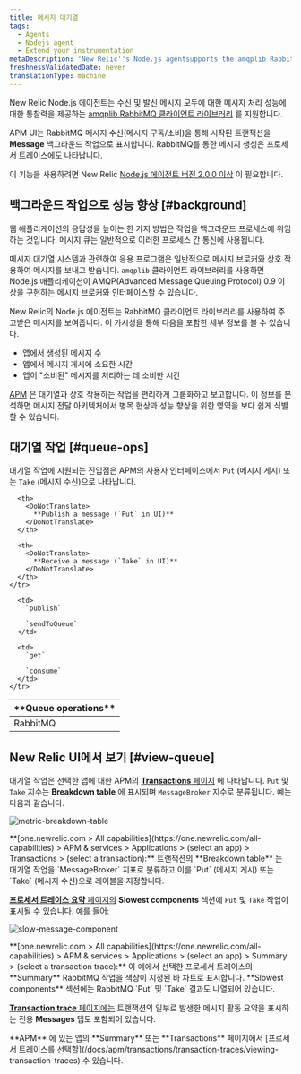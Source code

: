 ```yaml
---
title: 메시지 대기열
tags:
  - Agents
  - Nodejs agent
  - Extend your instrumentation
metaDescription: 'New Relic''s Node.js agentsupports the amqplib RabbitMQ client library, giving you insight into the performance of your message processing.'
freshnessValidatedDate: never
translationType: machine
---
```




New Relic Node.js 에이전트는 수신 및 발신 메시지 모두에 대한 메시지 처리 성능에 대한 통찰력을 제공하는 [amqplib RabbitMQ 클라이언트 라이브러리](https://www.npmjs.com/package/amqplib) 를 지원합니다.

APM UI는 RabbitMQ 메시지 수신(메시지 구독/소비)을 통해 시작된 트랜잭션을 <DoNotTranslate>**Message**</DoNotTranslate> 백그라운드 작업으로 표시합니다. RabbitMQ를 통한 메시지 생성은 프로세서 트레이스에도 나타납니다.

이 기능을 사용하려면 New Relic [Node.js 에이전트 버전 2.0.0 이상](/docs/release-notes/agent-release-notes/nodejs-release-notes) 이 필요합니다.

## 백그라운드 작업으로 성능 향상 [#background]

웹 애플리케이션의 응답성을 높이는 한 가지 방법은 작업을 백그라운드 프로세스에 위임하는 것입니다. 메시지 큐는 일반적으로 이러한 프로세스 간 통신에 사용됩니다.

메시지 대기열 시스템과 관련하여 응용 프로그램은 일반적으로 메시지 브로커와 상호 작용하여 메시지를 보내고 받습니다. `amqplib` 클라이언트 라이브러리를 사용하면 Node.js 애플리케이션이 AMQP(Advanced Message Queuing Protocol) 0.9 이상을 구현하는 메시지 브로커와 인터페이스할 수 있습니다.

New Relic의 Node.js 에이전트는 RabbitMQ 클라이언트 라이브러리를 사용하여 주고받은 메시지를 보여줍니다. 이 가시성을 통해 다음을 포함한 세부 정보를 볼 수 있습니다.

* 앱에서 생성된 메시지 수
* 앱에서 메시지 게시에 소요한 시간
* 앱이 "소비된" 메시지를 처리하는 데 소비한 시간

[APM](#view-queue) 은 대기열과 상호 작용하는 작업을 편리하게 그룹화하고 보고합니다. 이 정보를 분석하면 메시지 전달 아키텍처에서 병목 현상과 성능 향상을 위한 영역을 보다 쉽게 식별할 수 있습니다.

## 대기열 작업 [#queue-ops]

대기열 작업에 지원되는 진입점은 APM의 사용자 인터페이스에서 `Put` (메시지 게시) 또는 `Take` (메시지 수신)으로 나타납니다.

<table>
  <thead>
    <tr>
      <th width={200}>
        <DoNotTranslate>
          **Queue operations**
        </DoNotTranslate>
      </th>

      <th>
        <DoNotTranslate>
          **Publish a message (`Put` in UI)**
        </DoNotTranslate>
      </th>

      <th>
        <DoNotTranslate>
          **Receive a message (`Take` in UI)**
        </DoNotTranslate>
      </th>
    </tr>
  </thead>

  <tbody>
    <tr>
      <td>
        RabbitMQ
      </td>

      <td>
        `publish`

        `sendToQueue`
      </td>

      <td>
        `get`

        `consume`
      </td>
    </tr>
  </tbody>
</table>

## New Relic UI에서 보기 [#view-queue]

대기열 작업은 선택한 앱에 대한 APM의 [<DoNotTranslate>**Transactions**</DoNotTranslate> 페이지](/docs/apm/applications-menu/monitoring/transactions-dashboard) 에 나타납니다. `Put` 및 `Take` 지수는 <DoNotTranslate>**Breakdown table**</DoNotTranslate> 에 표시되며 `MessageBroker` 지수로 분류됩니다. 예는 다음과 같습니다.

<img
  title="metric-breakdown-table"
  alt="metric-breakdown-table"
  src={apmMessagingBreakdownTable}
/>

<figcaption>
  <DoNotTranslate>**[one.newrelic.com > All capabilities](https://one.newrelic.com/all-capabilities) > APM & services > Applications > (select an app) > Transactions > (select a transaction):**</DoNotTranslate> 트랜잭션의 <DoNotTranslate>**Breakdown table**</DoNotTranslate> 는 대기열 작업을 `MessageBroker` 지표로 분류하고 이를 `Put` (메시지 게시) 또는 `Take` (메시지 수신)으로 레이블을 지정합니다.
</figcaption>

[**프로세서 트레이스 요약** 페이지의](/docs/apm/transactions/transaction-traces/transaction-traces-trace-details-page) **Slowest components** 섹션에 `Put` 및 `Take` 작업이 표시될 수 있습니다. 예를 들어:

<img
  title="slow-message-component"
  alt="slow-message-component"
  src={apmTrxSlowestComponents}
/>

<figcaption>
  <DoNotTranslate>**[one.newrelic.com > All capabilities](https://one.newrelic.com/all-capabilities) > APM & services > Applications > (select an app) > Summary > (select a transaction trace):**</DoNotTranslate> 이 예에서 선택한 프로세서 트레이스의 <DoNotTranslate>**Summary**</DoNotTranslate> RabbitMQ 작업을 색상이 지정된 바 차트로 표시합니다. <DoNotTranslate>**Slowest components**</DoNotTranslate> 섹션에는 RabbitMQ `Put` 및 `Take` 결과도 나열되어 있습니다.
</figcaption>

[<DoNotTranslate>**Transaction trace**</DoNotTranslate> 페이지에는](/docs/apm/transactions/transaction-traces/transaction-traces) 트랜잭션의 일부로 발생한 메시지 활동 요약을 표시하는 전용 <DoNotTranslate>**Messages**</DoNotTranslate> 탭도 포함되어 있습니다.

<Callout variant="tip">
  <DoNotTranslate>**APM**</DoNotTranslate> 에 있는 앱의 <DoNotTranslate>**Summary**</DoNotTranslate> 또는 <DoNotTranslate>**Transactions**</DoNotTranslate> 페이지에서 [프로세서 트레이스를 선택할](/docs/apm/transactions/transaction-traces/viewing-transaction-traces) 수 있습니다.
</Callout>